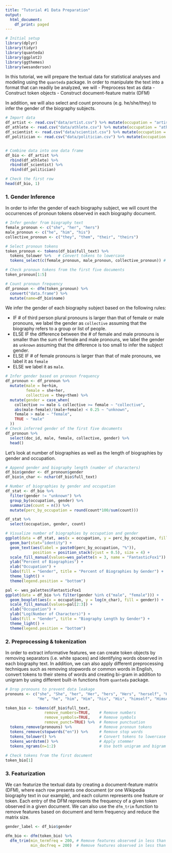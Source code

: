 ---
title: "Tutorial #1 Data Preparation"
output:
  html_document:
    df_print: paged
---


```{r, message=FALSE}
# Initial setup
library(dplyr)
library(tidyr)
library(quanteda)
library(ggplot2)
library(ggthemes)
library(wesanderson)
```

In this tutorial, we will prepare the textual data for statistical analyses and modeling using the `quanteda` package. In order to manipulate the text into a format that can readily be analyzed, we will
- Preprocess text as data
- Construct token objects
- Construct document-feature matrix (DFM)

In addition, we will also select and count pronouns (e.g. he/she/they) to infer the gender of the biography subjects. 


```{r}
# Import data
df_artist <- read.csv("data/artist.csv") %>% mutate(occupation = "artist")
df_athlete <- read.csv("data/athlete.csv") %>% mutate(occupation = "athlete")
df_scientist <- read.csv("data/scientist.csv") %>% mutate(occupation = "scientist")
df_politician <- read.csv("data/politician.csv") %>% mutate(occupation = "politician")


# Combine data into one data frame
df_bio <- df_artist %>%
  rbind(df_athlete) %>%
  rbind(df_scientist) %>%
  rbind(df_politician)

# Check the first row
head(df_bio, 1)
```
### 1. Gender Inference

In order to infer the gender of each biography subject, we will count the occurrences of pronoun tokens observed in each biography document. 

```{r}
# Infer gender from biography text
female_pronoun <- c("she", "her", "hers")
male_pronoun <- c("he", "him", "his")
collective_pronoun <- c("they", "them", "their", "theirs")

# Select pronoun tokens
token_pronoun <- tokens(df_bio$full_text) %>%
  tokens_tolower %>%   # Convert tokens to lowercase
  tokens_select(c(female_pronoun, male_pronoun, collective_pronoun)) # Select pronouns only

# Check pronoun tokens from the first five documents
token_pronoun[1:5]

# Count pronoun frequency
df_pronoun <- dfm(token_pronoun) %>%
  convert("data.frame") %>%
  mutate(name=df_bio$name)
```

We infer the gender of each biography subject based on the following rules:

* IF # of third person plural pronouns is larger than that of female or male pronouns, we label the gender as `collective` assuming that the biography refers to a group or list of people.
* ELSE IF the difference between the # of female and male pronouns is smaller than the sum of female and male pronouns, we label the gender as `unknown` assuming that the difference is too small to infer the subject gender. 
* ELSE IF # of female pronouns is larger than that of male pronouns, we label it as `female`
* ELSE we label it as `male`.

```{r}
# Infer gender based on pronoun frequency
df_pronoun <- df_pronoun %>%
  mutate(male = he+him,
         female = she+her,
         collective = they+them) %>%
  mutate(gender = case_when(
    collective >= male & collective >= female ~ "collective",
    abs(male-female)/(male+female) < 0.25 ~ "unknown",
    female > male ~ "female",
    TRUE ~ "male"
  ))
# Check inferred gender of the first five documents
df_pronoun %>%
  select(doc_id, male, female, collective, gender) %>%
  head()
```

Let's look at number of biographies as well as the length of biographies by gender and occupation.

```{r}
# Append gender and biography length (number of characters)
df_bio$gender <- df_pronoun$gender
df_bio$n_char <- nchar(df_bio$full_text)

# Number of biographies by gender and occupation
df_stat <- df_bio %>%
  filter(gender != "unknown") %>%
  group_by(occupation, gender) %>%
  summarize(count = n()) %>%
  mutate(perc_by_occupation = round(count*100/sum(count)))

df_stat %>%
  select(occupation, gender, count)

# Visualize number of biographies by occupation and gender
ggplot(data = df_stat, aes(x = occupation, y = perc_by_occupation, fill = gender)) +
  geom_bar(stat="identity") +
  geom_text(aes(label = paste0(perc_by_occupation, "%")),  
            position = position_stack(vjust = 0.5), size = 4) +
  scale_fill_manual(values=wes_palette(n = 3, name = "FantasticFox1")) + 
  ylab("Percent of Biographies") +
  xlab("Occupation") +
  labs(fill = "Gender", title = "Percent of Biographies by Gender") +
  theme_light() +
  theme(legend.position = "bottom")

```

```{r}
pal <- wes_palettes$FantasticFox1
ggplot(data = df_bio %>% filter(gender %in% c("male", "female"))) +
  geom_boxplot(aes(x = occupation, y = log(n_char), fill = gender)) +
  scale_fill_manual(values=pal[2:3]) +
  xlab("Occupation") +
  ylab("Log(Number of Characters)") + 
  labs(fill = "Gender", title = "Biography Length by Gender") +
  theme_light() +
  theme(legend.position = "bottom")
```



### 2. Preprocessing & tokenization

In order to extract informative features, we can create token objects by removing separators (i.e. white spaces) and identifying words observed in each biography text. In addition, we can also apply different preprocessing techniques such as removing stopwords or common words in English, convert tokens to their stems of words and creating bi-gram in addition to unigram by using different built-in functions from `quanteda` package. 

```{r}
# Drop pronouns to prevent data leakage
pronouns <- c("she", "She", "her", "Her", "hers", "Hers", "herself", "Herself",
              "He", "he", "him", "Him", "his", "His", "himself", "Himself")

token_bio <- tokens(df_bio$full_text,
                 remove_numbers=TRUE,    # Remove numbers
                 remove_symbols=TRUE,    # Remove symbols
                 remove_punct=TRUE) %>%  # Remove punctuation
  tokens_remove(pronouns) %>%            # Remove pronoun tokens
  tokens_remove(stopwords("en")) %>%     # Remove stop words
  tokens_tolower() %>%                   # Convert tokens to lowercase
  tokens_wordstem() %>%                  # Apply stemmer
  tokens_ngrams(n=1:2)                   # Use both unigram and bigram
  
# Check tokens from the first document
token_bio[1]
```

### 3. Featurization

We can featurize the textual data by creating a document-feature matrix (DFM), where each row presents one document (or one Wikipedia biography text in our example), and each column represents one feature or token. Each entry of the DFM represents the frequency of a given token observed in a given document. We can also use the `dfm_trim` function to remove features based on document and term frequency and reduce the matrix size. 

```{r}
gender_label <- df_bio$gender

dfm_bio <- dfm(token_bio) %>%
  dfm_trim(min_termfreq = 200, # Remove features observed in less than 200 times
           min_docfreq = 200)  # Remove features observed in less than 200 documents
```

